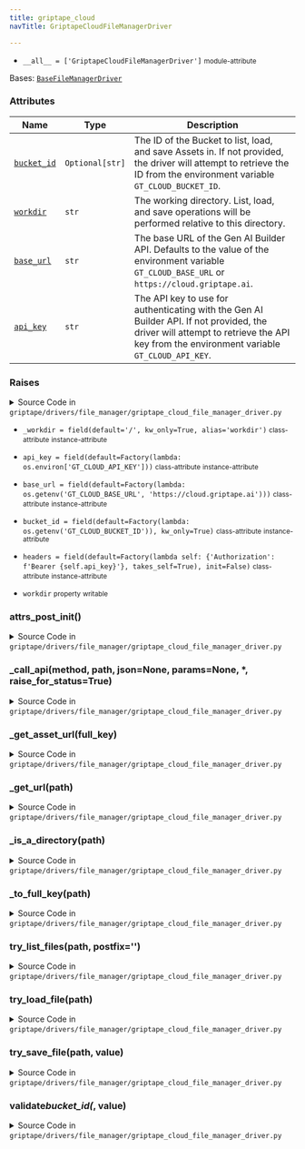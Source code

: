 ```yaml
---
title: griptape_cloud
navTitle: GriptapeCloudFileManagerDriver

---
```


-   `__all__ = ['GriptapeCloudFileManagerDriver']` <small>module-attribute</small>  <span id="griptape.drivers.file_manager.griptape_cloud.__all__"></span> 

<span id="griptape.drivers.file_manager.griptape_cloud.GriptapeCloudFileManagerDriver"></span>

Bases:
 [`BaseFileManagerDriver`](./#griptape.drivers.file_manager.BaseFileManagerDriver "BaseFileManagerDriver (griptape.drivers.file_manager.BaseFileManagerDriver)")

### Attributes

| Name                                                                                                                                                                                                                                                                                                                                                                                                                            | Type            | Description                                                                                                                                                                                |
| ------------------------------------------------------------------------------------------------------------------------------------------------------------------------------------------------------------------------------------------------------------------------------------------------------------------------------------------------------------------------------------------------------------------------------- | --------------- | ------------------------------------------------------------------------------------------------------------------------------------------------------------------------------------------ |
| <a href="griptape_cloud.mdx#griptape.drivers.file_manager.griptape_cloud.GriptapeCloudFileManagerDriver.bucket_id" title="bucket_id = field(default=Factory(lambda: os.getenv('GT_CLOUD_BUCKET_ID')), kw_only=True)           class-attribute       instance-attribute    (griptape.drivers.file_manager.griptape_cloud.GriptapeCloudFileManagerDriver.bucket_id)"><code class="language-python">bucket_id</code></a>           | `Optional[str]` | The ID of the Bucket to list, load, and save Assets in. If not provided, the driver will attempt to retrieve the ID from the environment variable `GT_CLOUD_BUCKET_ID`.<br/>               |
| <a href="griptape_cloud.mdx#griptape.drivers.file_manager.griptape_cloud.GriptapeCloudFileManagerDriver.workdir" title="workdir           property       writable    (griptape.drivers.file_manager.griptape_cloud.GriptapeCloudFileManagerDriver.workdir)"><code class="language-python">workdir</code></a>                                                                                                                    | `str`           | The working directory. List, load, and save operations will be performed relative to this directory.<br/>                                                                                  |
| <a href="griptape_cloud.mdx#griptape.drivers.file_manager.griptape_cloud.GriptapeCloudFileManagerDriver.base_url" title="base_url = field(default=Factory(lambda: os.getenv('GT_CLOUD_BASE_URL', 'https://cloud.griptape.ai')))           class-attribute       instance-attribute    (griptape.drivers.file_manager.griptape_cloud.GriptapeCloudFileManagerDriver.base_url)"><code class="language-python">base_url</code></a> | `str`           | The base URL of the Gen AI Builder API. Defaults to the value of the environment variable `GT_CLOUD_BASE_URL` or `https://cloud.griptape.ai`.<br/>                                         |
| <a href="griptape_cloud.mdx#griptape.drivers.file_manager.griptape_cloud.GriptapeCloudFileManagerDriver.api_key" title="api_key = field(default=Factory(lambda: os.environ['GT_CLOUD_API_KEY']))           class-attribute       instance-attribute    (griptape.drivers.file_manager.griptape_cloud.GriptapeCloudFileManagerDriver.api_key)"><code class="language-python">api_key</code></a>                                  | `str`           | The API key to use for authenticating with the Gen AI Builder API. If not provided, the driver will attempt to retrieve the API key from the environment variable `GT_CLOUD_API_KEY`.<br/> |

### Raises

<details><summary>Source Code in <code>griptape&#47;drivers&#47;file_manager&#47;griptape_cloud_file_manager_driver.py</code></summary>

```python
@define
class GriptapeCloudFileManagerDriver(BaseFileManagerDriver):
    """GriptapeCloudFileManagerDriver can be used to list, load, and save files as Assets in Gen AI Builder Buckets.

    Attributes:
        bucket_id: The ID of the Bucket to list, load, and save Assets in. If not provided, the driver will attempt to
            retrieve the ID from the environment variable `GT_CLOUD_BUCKET_ID`.
        workdir: The working directory. List, load, and save operations will be performed relative to this directory.
        base_url: The base URL of the Gen AI Builder API. Defaults to the value of the environment variable
            `GT_CLOUD_BASE_URL` or `https://cloud.griptape.ai`.
        api_key: The API key to use for authenticating with the Gen AI Builder API. If not provided, the driver will
            attempt to retrieve the API key from the environment variable `GT_CLOUD_API_KEY`.

    Raises:
        ValueError: If `api_key` is not provided, if `workdir` does not start with "/"", or invalid `bucket_id` and/or `bucket_name` value(s) are provided.
    """

    bucket_id: Optional[str] = field(default=Factory(lambda: os.getenv("GT_CLOUD_BUCKET_ID")), kw_only=True)
    base_url: str = field(
        default=Factory(lambda: os.getenv("GT_CLOUD_BASE_URL", "https://cloud.griptape.ai")),
    )
    api_key: str = field(default=Factory(lambda: os.environ["GT_CLOUD_API_KEY"]))
    headers: dict = field(
        default=Factory(lambda self: {"Authorization": f"Bearer {self.api_key}"}, takes_self=True),
        init=False,
    )
    _workdir: str = field(default="/", kw_only=True, alias="workdir")

    @property
    def workdir(self) -> str:
        if self._workdir.startswith("/"):
            return self._workdir
        return f"/{self._workdir}"

    @workdir.setter
    def workdir(self, value: str) -> None:
        self._workdir = value

    @bucket_id.validator  # pyright: ignore[reportAttributeAccessIssue, reportOptionalMemberAccess]
    def validate_bucket_id(self, _: Attribute, value: Optional[str]) -> str:
        if value is None:
            raise ValueError(f"{self.__class__.__name__} requires an Bucket ID")
        return value

    def __attrs_post_init__(self) -> None:
        try:
            self._call_api(method="get", path=f"/buckets/{self.bucket_id}").json()
        except requests.exceptions.HTTPError as e:
            if e.response.status_code == 404:
                raise ValueError(f"No Bucket found with ID: {self.bucket_id}") from e
            raise ValueError(f"Unexpected error when retrieving Bucket with ID: {self.bucket_id}") from e

    def try_list_files(self, path: str, postfix: str = "") -> list[str]:
        full_key = self._to_full_key(path)

        data = {"prefix": full_key}
        if postfix:
            data["postfix"] = postfix
        list_assets_response = self._call_api(
            method="get", path=f"/buckets/{self.bucket_id}/assets", params=data, raise_for_status=False
        ).json()

        return [asset["name"] for asset in list_assets_response.get("assets", [])]

    def try_load_file(self, path: str) -> bytes:
        full_key = self._to_full_key(path)

        if self._is_a_directory(full_key):
            raise IsADirectoryError

        try:
            sas_url, headers = self._get_asset_url(full_key)
            response = requests.get(sas_url, headers=headers)
            response.raise_for_status()
            return response.content
        except requests.exceptions.HTTPError as e:
            if e.response.status_code == 404:
                raise FileNotFoundError from e
            raise e

    def try_save_file(self, path: str, value: bytes) -> str:
        full_key = self._to_full_key(path)

        if self._is_a_directory(full_key):
            raise IsADirectoryError

        self._call_api(
            method="put",
            path=f"/buckets/{self.bucket_id}/assets",
            json={"name": full_key},
            raise_for_status=True,
        )

        sas_url, headers = self._get_asset_url(full_key)
        response = requests.put(sas_url, data=value, headers=headers)
        response.raise_for_status()

        return f"buckets/{self.bucket_id}/assets/{full_key}"

    def _get_asset_url(self, full_key: str) -> tuple[str, dict]:
        url_response = self._call_api(
            method="post", path=f"/buckets/{self.bucket_id}/asset-urls/{full_key}", raise_for_status=True
        ).json()
        return url_response["url"], url_response.get("headers", {})

    def _get_url(self, path: str) -> str:
        path = path.lstrip("/")
        return griptape_cloud_url(self.base_url, f"api/{path}")

    def _call_api(
        self,
        method: str,
        path: str,
        json: Optional[dict] = None,
        params: Optional[dict] = None,
        *,
        raise_for_status: bool = True,
    ) -> requests.Response:
        res = requests.request(method, self._get_url(path), json=json, params=params, headers=self.headers)
        if raise_for_status:
            res.raise_for_status()
        return res

    def _is_a_directory(self, path: str) -> bool:
        return path == "" or path.endswith("/")

    def _to_full_key(self, path: str) -> str:
        path = path.lstrip("/")
        full_key = f"{self.workdir}/{path}"
        return full_key.lstrip("/")
```

</details>

-   `_workdir = field(default='/', kw_only=True, alias='workdir')` <small>class-attribute</small> <small>instance-attribute</small>  <span id="griptape.drivers.file_manager.griptape_cloud.GriptapeCloudFileManagerDriver._workdir"></span> 

-   `api_key = field(default=Factory(lambda: os.environ['GT_CLOUD_API_KEY']))` <small>class-attribute</small> <small>instance-attribute</small>  <span id="griptape.drivers.file_manager.griptape_cloud.GriptapeCloudFileManagerDriver.api_key"></span> 

-   `base_url = field(default=Factory(lambda: os.getenv('GT_CLOUD_BASE_URL', 'https://cloud.griptape.ai')))` <small>class-attribute</small> <small>instance-attribute</small>  <span id="griptape.drivers.file_manager.griptape_cloud.GriptapeCloudFileManagerDriver.base_url"></span> 

-   `bucket_id = field(default=Factory(lambda: os.getenv('GT_CLOUD_BUCKET_ID')), kw_only=True)` <small>class-attribute</small> <small>instance-attribute</small>  <span id="griptape.drivers.file_manager.griptape_cloud.GriptapeCloudFileManagerDriver.bucket_id"></span> 

-   `headers = field(default=Factory(lambda self: {'Authorization': f'Bearer {self.api_key}'}, takes_self=True), init=False)` <small>class-attribute</small> <small>instance-attribute</small>  <span id="griptape.drivers.file_manager.griptape_cloud.GriptapeCloudFileManagerDriver.headers"></span> 

-   `workdir` <small>property</small> <small>writable</small>  <span id="griptape.drivers.file_manager.griptape_cloud.GriptapeCloudFileManagerDriver.workdir"></span> 

<span id="griptape.drivers.file_manager.griptape_cloud.GriptapeCloudFileManagerDriver.__attrs_post_init__"></span>

### **attrs_post_init**()

<details><summary>Source Code in <code>griptape&#47;drivers&#47;file_manager&#47;griptape_cloud_file_manager_driver.py</code></summary>

```python
def __attrs_post_init__(self) -> None:
    try:
        self._call_api(method="get", path=f"/buckets/{self.bucket_id}").json()
    except requests.exceptions.HTTPError as e:
        if e.response.status_code == 404:
            raise ValueError(f"No Bucket found with ID: {self.bucket_id}") from e
        raise ValueError(f"Unexpected error when retrieving Bucket with ID: {self.bucket_id}") from e
```

</details>

<span id="griptape.drivers.file_manager.griptape_cloud.GriptapeCloudFileManagerDriver._call_api"></span>

### \_call_api(method, path, json=None, params=None, \*, raise_for_status=True)

<details><summary>Source Code in <code>griptape&#47;drivers&#47;file_manager&#47;griptape_cloud_file_manager_driver.py</code></summary>

```python
def _call_api(
    self,
    method: str,
    path: str,
    json: Optional[dict] = None,
    params: Optional[dict] = None,
    *,
    raise_for_status: bool = True,
) -> requests.Response:
    res = requests.request(method, self._get_url(path), json=json, params=params, headers=self.headers)
    if raise_for_status:
        res.raise_for_status()
    return res
```

</details>

<span id="griptape.drivers.file_manager.griptape_cloud.GriptapeCloudFileManagerDriver._get_asset_url"></span>

### \_get_asset_url(full_key)

<details><summary>Source Code in <code>griptape&#47;drivers&#47;file_manager&#47;griptape_cloud_file_manager_driver.py</code></summary>

```python
def _get_asset_url(self, full_key: str) -> tuple[str, dict]:
    url_response = self._call_api(
        method="post", path=f"/buckets/{self.bucket_id}/asset-urls/{full_key}", raise_for_status=True
    ).json()
    return url_response["url"], url_response.get("headers", {})
```

</details>

<span id="griptape.drivers.file_manager.griptape_cloud.GriptapeCloudFileManagerDriver._get_url"></span>

### \_get_url(path)

<details><summary>Source Code in <code>griptape&#47;drivers&#47;file_manager&#47;griptape_cloud_file_manager_driver.py</code></summary>

```python
def _get_url(self, path: str) -> str:
    path = path.lstrip("/")
    return griptape_cloud_url(self.base_url, f"api/{path}")
```

</details>

<span id="griptape.drivers.file_manager.griptape_cloud.GriptapeCloudFileManagerDriver._is_a_directory"></span>

### \_is_a_directory(path)

<details><summary>Source Code in <code>griptape&#47;drivers&#47;file_manager&#47;griptape_cloud_file_manager_driver.py</code></summary>

```python
def _is_a_directory(self, path: str) -> bool:
    return path == "" or path.endswith("/")
```

</details>

<span id="griptape.drivers.file_manager.griptape_cloud.GriptapeCloudFileManagerDriver._to_full_key"></span>

### \_to_full_key(path)

<details><summary>Source Code in <code>griptape&#47;drivers&#47;file_manager&#47;griptape_cloud_file_manager_driver.py</code></summary>

```python
def _to_full_key(self, path: str) -> str:
    path = path.lstrip("/")
    full_key = f"{self.workdir}/{path}"
    return full_key.lstrip("/")
```

</details>

<span id="griptape.drivers.file_manager.griptape_cloud.GriptapeCloudFileManagerDriver.try_list_files"></span>

### try_list_files(path, postfix='')

<details><summary>Source Code in <code>griptape&#47;drivers&#47;file_manager&#47;griptape_cloud_file_manager_driver.py</code></summary>

```python
def try_list_files(self, path: str, postfix: str = "") -> list[str]:
    full_key = self._to_full_key(path)

    data = {"prefix": full_key}
    if postfix:
        data["postfix"] = postfix
    list_assets_response = self._call_api(
        method="get", path=f"/buckets/{self.bucket_id}/assets", params=data, raise_for_status=False
    ).json()

    return [asset["name"] for asset in list_assets_response.get("assets", [])]
```

</details>

<span id="griptape.drivers.file_manager.griptape_cloud.GriptapeCloudFileManagerDriver.try_load_file"></span>

### try_load_file(path)

<details><summary>Source Code in <code>griptape&#47;drivers&#47;file_manager&#47;griptape_cloud_file_manager_driver.py</code></summary>

```python
def try_load_file(self, path: str) -> bytes:
    full_key = self._to_full_key(path)

    if self._is_a_directory(full_key):
        raise IsADirectoryError

    try:
        sas_url, headers = self._get_asset_url(full_key)
        response = requests.get(sas_url, headers=headers)
        response.raise_for_status()
        return response.content
    except requests.exceptions.HTTPError as e:
        if e.response.status_code == 404:
            raise FileNotFoundError from e
        raise e
```

</details>

<span id="griptape.drivers.file_manager.griptape_cloud.GriptapeCloudFileManagerDriver.try_save_file"></span>

### try_save_file(path, value)

<details><summary>Source Code in <code>griptape&#47;drivers&#47;file_manager&#47;griptape_cloud_file_manager_driver.py</code></summary>

```python
def try_save_file(self, path: str, value: bytes) -> str:
    full_key = self._to_full_key(path)

    if self._is_a_directory(full_key):
        raise IsADirectoryError

    self._call_api(
        method="put",
        path=f"/buckets/{self.bucket_id}/assets",
        json={"name": full_key},
        raise_for_status=True,
    )

    sas_url, headers = self._get_asset_url(full_key)
    response = requests.put(sas_url, data=value, headers=headers)
    response.raise_for_status()

    return f"buckets/{self.bucket_id}/assets/{full_key}"
```

</details>

<span id="griptape.drivers.file_manager.griptape_cloud.GriptapeCloudFileManagerDriver.validate_bucket_id"></span>

### validate*bucket_id(*, value)

<details><summary>Source Code in <code>griptape&#47;drivers&#47;file_manager&#47;griptape_cloud_file_manager_driver.py</code></summary>

```python
@bucket_id.validator  # pyright: ignore[reportAttributeAccessIssue, reportOptionalMemberAccess]
def validate_bucket_id(self, _: Attribute, value: Optional[str]) -> str:
    if value is None:
        raise ValueError(f"{self.__class__.__name__} requires an Bucket ID")
    return value
```

</details>
